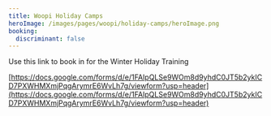```yaml
---
title: Woopi Holiday Camps
heroImage: /images/pages/woopi/holiday-camps/heroImage.png
booking:
  discriminant: false
---
```


Use this link to book in for the Winter Holiday Training

[https://docs.google.com/forms/d/e/1FAIpQLSe9WOm8d9yhdC0JT5b2ykICD7PXWHMXmjPqgArymrE6WvLh7g/viewform?usp=header](https://docs.google.com/forms/d/e/1FAIpQLSe9WOm8d9yhdC0JT5b2ykICD7PXWHMXmjPqgArymrE6WvLh7g/viewform?usp=header)
